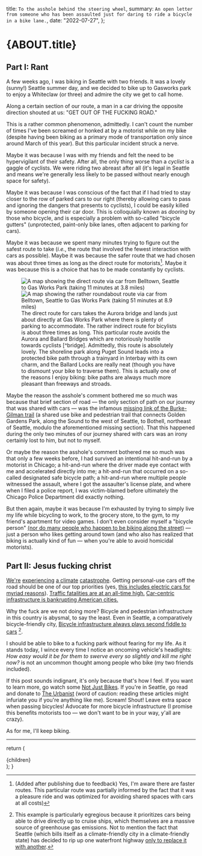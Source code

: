 

  title: `To the asshole behind the steering wheel`,
  summary: `An open letter from someone who has been assaulted just for daring to ride a bicycle in a bike lane.`,
  date: "2022-07-27",
};

# {ABOUT.title}

## Part I: Rant

A few weeks ago, I was biking in Seattle with two friends. It was a lovely
(sunny!) Seattle summer day, and we decided to bike up to Gasworks park to enjoy
a Whiteclaw (or three) and admire the city we get to call home.

Along a certain section of our route, a man in a car driving the opposite
direction shouted at us: <span className="tracking-tight font-bold">"GET OUT OF
THE FUCKING ROAD."</span>

This is a rather common phenomenon, admittedly. I can't count the number of
times I've been screamed or honked at by a motorist while on my bike (despite
having been biking as a primary mode of transportation only since around March
of this year). But this particular incident struck a nerve.

Maybe it was because I was with my friends and felt the need to be hypervigilant
of their safety. After all, the only thing worse than a _cyclist_ is a gaggle of
cyclists. We were riding two abreast after all (it's legal in Seattle and means
we're generally less likely to be passed without nearly enough space for
safety).

Maybe it was because I was conscious of the fact that if I had tried to stay
closer to the row of parked cars to our right (thereby allowing cars to pass and
ignoring the dangers that presents to cyclists), I could be easily killed by
someone opening their car door. This is colloquially known as _dooring_ by those
who bicycle, and is especially a problem with so-called "bicycle gutters"
(unprotected, paint-only bike lanes, often adjacent to parking for cars).

Maybe it was because we spent many minutes trying to figure out the safest route
to take (_i.e._, the route that involved the fewest interaction with cars as
possible). Maybe it was because the safer route that we had chosen was about
three times as long as the direct route for motorists[^addendum]. Maybe it was
because this is a choice that has to be made constantly by cyclists.

[^addendum]:
    (Added after publishing due to feedback) Yes, I'm aware there are faster
    routes. This particular route was partially informed by the fact that it was
    a pleasure ride and was optimized for avoiding shared spaces with cars at
    all costs)

<figure className="not-prose flex flex-col gap-4">
  <div
    className={"flex flex-col lg:flex-row items-center justify-center gap-4 "}
  >
    <div className="flex border border-gray-500">
      <Image
        src={carRoute}
        alt="A map showing the direct route via car from Belltown, Seattle to Gas Works Park (taking 11 minutes at 3.8 miles)"
        style={{ display: "block" }}
      />
    </div>
    <div className="flex border border-gray-500">
      <Image
        src={bikeRoute}
        alt="A map showing the rather roundabout route via car from Belltown, Seattle to Gas Works Park (taking 51 minutes at 8.9 miles)"
      />
    </div>
  </div>
  <figcaption className="text-sm">
    The direct route for cars takes the Aurora bridge and lands just about
    directly at Gas Works Park where there is plenty of parking to accommodate.
    The rather indirect route for bicylists is about three times as long. This
    particular route avoids the Aurora and Ballard Bridges which are notoriously
    hostile towards cyclists [^bridge]. Admittedly, this route is absolutely
    lovely. The shoreline park along Puget Sound leads into a protected bike
    path through a trainyard in Interbay with its own charm, and the Ballard
    Locks are really neat (though you have to dismount your bike to traverse
    them). This is actually one of the reasons I enjoy biking: bike paths are
    always much more pleasant than freeways and stroads.
  </figcaption>
</figure>

[^bridge]:
    ~Most cyclists elect to walk over any of the bridges, if they take them at
    all, since the Ballard, Fremont, and Aurora Bridges all have only four foot
    wide sidewalks and biking in automobile traffic over the bridge is
    incredibly nerve inducing.~ **EDIT:** Apparently, the Fremont bridge is
    significant more bike friendly that I thought (which was only based on
    second-hand comments). I still think the point of the post stands: we
    attempted to take the route that would put is in contact with the absolute
    fewest number of cars and still had to experience aforementioned asshole.

Maybe the reason the asshole's comment bothered me so much was because that
brief section of road &mdash; the only section of path on our journey that was
shared with cars &mdash; was the infamous
[missing link of the Burke-Gilman trail](https://mynorthwest.com/3484256/seattle-loses-battle-burke-gilman-trail-missing-link/)
(a shared use bike and pedestrian trail that connects Golden Gardens Park, along
the Sound to the west of Seattle, to Bothell, northeast of Seattle, modulo the
aforementioned missing section). That this happened during the only two minutes
of our journey shared with cars was an irony certainly lost to him, but not to
myself.

Or maybe the reason the asshole's comment bothered me so much was that only a
few weeks before, I had survived an intentional hit-and-run by a motorist in
Chicago; a hit-and-run where the driver made eye contact with me and accelerated
directly into me; a hit-and-run that occurred on a so-called designated safe
bicycle path; a hit-and-run where multiple people witnessed the assault, where I
got the assaulter's license plate, and where when I filed a police report, I was
victim-blamed before ultimately the Chicago Police Department did exactly
nothing.

But then again, maybe it was because I'm exhausted by trying to simply live my
life while bicycling to work, to the grocery store, to the gym, to my friend's
apartment for video games. I don't even consider myself a "bicycle person"
[(nor do many people who happen to be biking along the street)](https://www.youtube.com/watch?v=vMed1qceJ_Q)
&mdash; just a person who likes getting around town (and who also has realized
that biking is actually kind of fun &mdash; when you're able to avoid homicidal
motorists).

## Part II: Jesus fucking christ

[We're](https://www.theguardian.com/environment/2022/apr/04/ipcc-report-now-or-never-if-world-stave-off-climate-disaster)
[experiencing](https://news.un.org/en/story/2022/03/1114322)
[a climate](https://www.aljazeera.com/news/2022/4/4/now-or-never-to-avoid-climate-catastrophe-un)
[catastrophe](https://www.grid.news/story/climate/2022/07/25/the-colorado-river-drought-is-the-first-climate-disaster-the-us-legally-has-to-deal-with/).
Getting personal-use cars off the road should be one of our top priorities (yes,
[this includes electric cars for myriad reasons](https://www.planetizen.com/news/2021/12/115532-study-ev-adoption-isnt-enough-car-centric-culture-needs-change)).
[Traffic fatalities are at an all-time high.](https://www.nhtsa.gov/press-releases/early-estimate-2021-traffic-fatalities)
[Car-centric infrastructure is bankrupting American cities.](https://www.youtube.com/watch?v=7IsMeKl-Sv0)

Why the fuck are we not doing more? Bicycle and pedestrian infrastructure in
this country is abysmal, to say the least. Even in Seattle, a comparatively
bicycle-friendly city,
[Bicycle infrastructure always plays second fiddle to cars](https://www.theurbanist.org/2022/03/16/alaskan-way-bike-trail/)
[^cruise-ships].

[^cruise-ships]:
    This example is particularly egregious because it prioritizes cars being
    able to drive directly up to cruise ships, which themselves are a massive
    source of greenhouse gas emissions. Not to mention the fact that Seattle
    (which bills itself as a climate-friendly city in a climate-friendly state)
    has decided to rip up one waterfront highway
    [only to replace it with another](https://www.theurbanist.org/2022/03/20/surface-highway-undermines-seattles-waterfront-park/).

I should be able to bike to a fucking park without fearing for my life. As it
stands today, I wince every time I notice an oncoming vehicle's headlights: _How
easy would it be for them to swerve every so slightly and kill me right now?_ is
not an uncommon thought among people who bike (my two friends included).

If this post sounds indignant, it's only because that's how I feel. If you want
to learn more, go watch some
[Not Just Bikes](https://www.youtube.com/c/notjustbikes). If you're in Seattle,
go read and donate to [The Urbanist](https://www.theurbanist.org) (word of
caution: reading these articles might infuriate you if you're anything like me).
Scream! Shout! Leave extra space when passing bicycles! Advocate for more
bicycle infrastructure (I promise this benefits motorists too &mdash; we don't
want to be in your way, y'all are crazy).

As for me, I'll keep biking.

---

  return (
    <PageLayout pageTitle={ABOUT.title}>
      <div className="prose">{children}</div>
    </PageLayout>
  );
}
